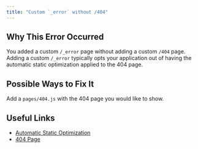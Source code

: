 ```yaml
---
title: "Custom `_error` without /404"
---
```


## Why This Error Occurred

You added a custom `/_error` page without adding a custom `/404` page. Adding a custom `/_error` typically opts your application out of having the automatic static optimization applied to the 404 page.

## Possible Ways to Fix It

Add a `pages/404.js` with the 404 page you would like to show.

## Useful Links

- [Automatic Static Optimization](/docs/pages/building-your-application/rendering/automatic-static-optimization)
- [404 Page](/docs/pages/building-your-application/routing/custom-error#404-page)
